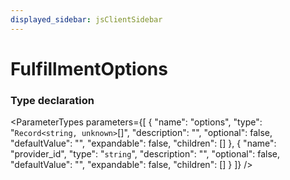 ```yaml
---
displayed_sidebar: jsClientSidebar
---
```



# FulfillmentOptions

### Type declaration

<ParameterTypes parameters={[
  {
    "name": "options",
    "type": "`Record<string, unknown>`[]",
    "description": "",
    "optional": false,
    "defaultValue": "",
    "expandable": false,
    "children": []
  },
  {
    "name": "provider_id",
    "type": "`string`",
    "description": "",
    "optional": false,
    "defaultValue": "",
    "expandable": false,
    "children": []
  }
]} />
